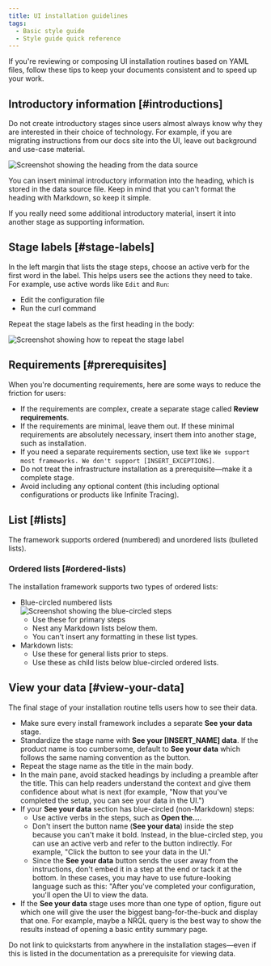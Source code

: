 ```yaml
---
title: UI installation guidelines
tags:
  - Basic style guide
  - Style guide quick reference
---
```







If you're reviewing or composing UI installation routines based on YAML files, follow these tips to keep your documents consistent and to speed up your work.

## Introductory information [#introductions]

Do not create introductory stages since users almost always know why they are interested in their choice of technology. For example, if you are migrating instructions from our docs site into the UI, leave out background and use-case material.

<img
    title="Screenshot showing the heading from the data source"
    alt="Screenshot showing the heading from the data source"
    src={styleguideDataSourceHeadingExample}
/>

You can insert minimal introductory information into the heading, which is stored in the data source file. Keep in mind that you can't format the heading with Markdown, so keep it simple.

If you really need some additional introductory material, insert it into another stage as supporting information.

## Stage labels [#stage-labels]

In the left margin that lists the stage steps, choose an active verb for the first word in the label. This helps users see the actions they need to take. For example, use active words like `Edit` and `Run`:

* Edit the configuration file
* Run the curl command

Repeat the stage labels as the first heading in the body:

<img
    title="Screenshot showing how to repeat the stage label"
    alt="Screenshot showing how to repeat the stage label"
    src={styleguideRepeatStageLabelinBody}
/>


## Requirements [#prerequisites]

When you're documenting requirements, here are some ways to reduce the friction for users:

* If the requirements are complex, create a separate stage called **Review requirements**.
* If the requirements are minimal, leave them out. If these minimal requirements are absolutely necessary, insert them into another stage, such as installation.
* If you need a separate requirements section, use text like `We support most frameworks. We don't support [INSERT_EXCEPTIONS]`.
* Do not treat the infrastructure installation as a prerequisite&mdash;make it a complete stage.
* Avoid including any optional content (this including optional configurations or products like Infinite Tracing).

## List [#lists]

The framework supports ordered (numbered) and unordered lists (bulleted lists).

### Ordered lists [#ordered-lists)

The installation framework supports two types of ordered lists:

* Blue-circled numbered lists
    <img
        title="Screenshot showing the blue-circled steps"
        alt="Screenshot showing the blue-circled steps"
        src={styleguideBlueCircledSteps}
    />
    * Use these for primary steps
    * Nest any Markdown lists below them.
    * You can't insert any formatting in these list types.
* Markdown lists:
    * Use these for general lists prior to steps.
    * Use these as child lists below blue-circled ordered lists.

## View your data [#view-your-data]

The final stage of your installation routine tells users how to see their data.

* Make sure every install framework includes a separate **See your data** stage.
* Standardize the stage name with **See your [INSERT_NAME] data**. If the product name is too cumbersome, default to **See your data** which follows the same naming convention as the button.
* Repeat the stage name as the title in the main body.
* In the main pane, avoid stacked headings by including a preamble after the title. This can help readers understand the context and give them confidence about what is next (for example, "Now that you've completed the setup, you can see your data in the UI.")
* If your **See your data** section has blue-circled (non-Markdown) steps:
    * Use active verbs in the steps, such as **Open the...**.
    * Don't insert the button name (**See your data**) inside the step because you can't make it bold. Instead, in the blue-circled step, you can use an active verb and refer to the button indirectly. For example, "Click the button to see your data in the UI."
    * Since the **See your data** button sends the user away from the instructions, don't embed it in a step at the end or tack it at the bottom. In these cases, you may have to use future-looking language such as this: "After you've completed your configuration, you'll open the UI to view the data.
* If the **See your data** stage uses more than one type of option, figure out which one will give the user the biggest bang-for-the-buck and display that one. For example, maybe a NRQL query is the best way to show the results instead of opening a basic entity summary page.

<Callout variant="important">
  Do not link to quickstarts from anywhere in the installation stages&mdash;even if this is listed in the documentation as a prerequisite for viewing data.
</Callout>

